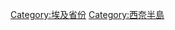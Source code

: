 {{Cat main}}

{{Commons category|South Sinai Governorate}}

[[Category:埃及省份|Category:埃及省份]]
[[Category:西奈半島|Category:西奈半島]]